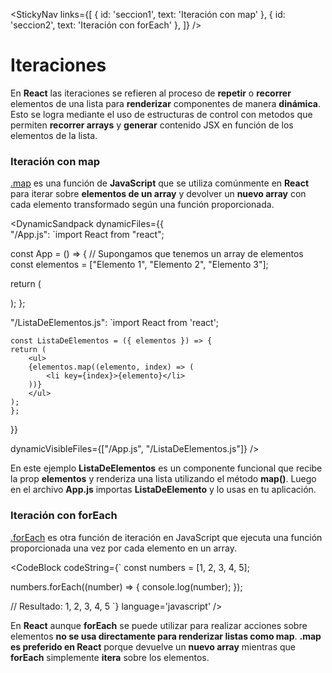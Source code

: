 
<StickyNav
  links={[
    { id: 'seccion1', text: 'Iteración con map' },
    { id: 'seccion2', text: 'Iteración con forEach' },
  ]}
/>

# Iteraciones

En **React** las iteraciones se refieren al proceso de **repetir** o **recorrer** elementos de una lista para **renderizar** componentes de manera **dinámica**. 
Esto se logra mediante el uso de estructuras de control con metodos que permiten **recorrer arrays** y **generar** contenido JSX en función de los elementos de la lista.

<a id="seccion1"></a>
### Iteración con map

[.map](/docs/conceptos-de-javascript-10-array-methods--docs) es una función de **JavaScript** que se utiliza comúnmente en **React** para iterar sobre **elementos de un array** 
y devolver un **nuevo array** con cada elemento transformado según una función proporcionada.

<DynamicSandpack
dynamicFiles={{    
"/App.js": 
`import React from "react";

const App = () => {
  // Supongamos que tenemos un array de elementos
  const elementos = ["Elemento 1", "Elemento 2", "Elemento 3"];

  return (
    <div>
      <ListaDeElementos elementos={elementos} />
    </div>
  );
};


"/ListaDeElementos.js":
`import React from 'react';

    const ListaDeElementos = ({ elementos }) => {
    return (
        <ul>
        {elementos.map((elemento, index) => (
            <li key={index}>{elemento}</li>
        ))}
        </ul>
    );
    };

  }}
  
  dynamicVisibleFiles={["/App.js", "/ListaDeElementos.js"]}
/>

En este ejemplo **ListaDeElementos** es un componente funcional que recibe la prop **elementos** y renderiza una lista utilizando el método **map()**. 
Luego en el archivo **App.js** importas **ListaDeElemento** y lo usas en tu aplicación.

<a id="seccion2"></a>
### Iteración con forEach

[.forEach](/docs/conceptos-de-javascript-09-iteradores--docs) es otra función de iteración en JavaScript que ejecuta una función proporcionada una vez por cada elemento 
en un array.

<CodeBlock
  codeString={`
  const numbers = [1, 2, 3, 4, 5];

  numbers.forEach((number) => {
    console.log(number);
  });

  // Resultado: 1, 2, 3, 4, 5
  `} 
  language='javascript'
/>

En **React** aunque **forEach** se puede utilizar para realizar acciones sobre elementos **no se usa directamente para renderizar listas como map**. 
**.map es preferido en React** porque devuelve un **nuevo array** mientras que **forEach** simplemente **itera** sobre los elementos.